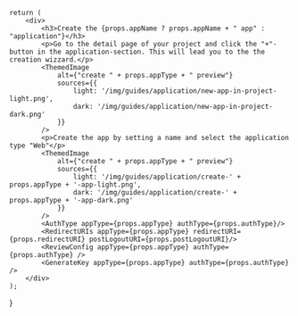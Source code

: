 
    return (
        <div>
            <h3>Create the {props.appName ? props.appName + " app" : "application"}</h3>
            <p>Go to the detail page of your project and click the "+"-button in the application-section. This will lead you to the the creation wizzard.</p>
            <ThemedImage
                alt={"create " + props.appType + " preview"} 
                sources={{
                    light: '/img/guides/application/new-app-in-project-light.png',
                    dark: '/img/guides/application/new-app-in-project-dark.png'
                }}
            />
            <p>Create the app by setting a name and select the application type "Web"</p>
            <ThemedImage
                alt={"create " + props.appType + " preview"} 
                sources={{
                    light: '/img/guides/application/create-' + props.appType + '-app-light.png',
                    dark: '/img/guides/application/create-' + props.appType + '-app-dark.png'
                }}
            />
            <AuthType appType={props.appType} authType={props.authType}/>
            <RedirectURIs appType={props.appType} redirectURI={props.redirectURI} postLogoutURI={props.postLogoutURI}/>
            <ReviewConfig appType={props.appType} authType={props.authType} />
            <GenerateKey appType={props.appType} authType={props.authType} />
        </div>
    );
}